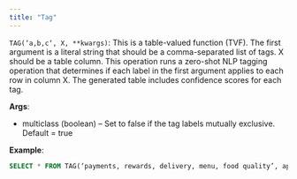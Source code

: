 ```yaml
---
title: "Tag"
---
```


`TAG(‘a,b,c‘, X, **kwargs)`: This is a table-valued function (TVF). The first
argument is a literal string that should be a comma-separated list of tags. X
should be a table column. This operation runs a zero-shot NLP tagging operation
that determines if each label in the first argument applies to each row in
column X. The generated table includes confidence scores for each tag.

**Args**:

- multiclass (boolean) – Set to false if the tag labels mutually exclusive.
  Default = true

**Example**:

```sql
SELECT * FROM TAG(‘payments, rewards, delivery, menu, food quality’, app_reviews_table.app_review);
```
